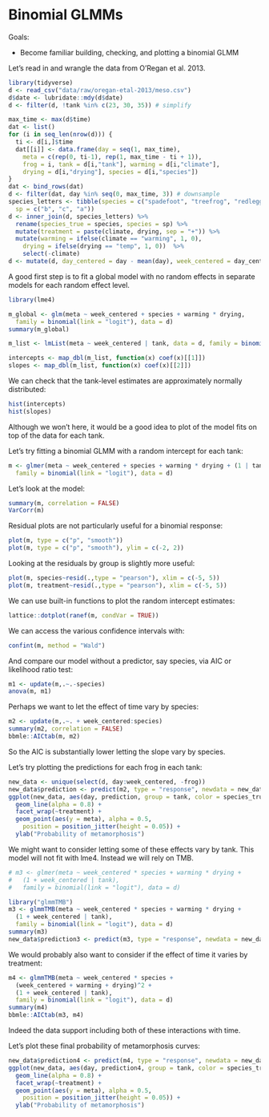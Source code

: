 # Binomial GLMMs

Goals:

- Become familiar building, checking, and plotting a binomial GLMM

Let's read in and wrangle the data from O'Regan et al. 2013.

```r
library(tidyverse)
d <- read_csv("data/raw/oregan-etal-2013/meso.csv")
d$date <- lubridate::mdy(d$date)
d <- filter(d, !tank %in% c(23, 30, 35)) # simplify

max_time <- max(d$time)
dat <- list()
for (i in seq_len(nrow(d))) {
  ti <- d[i,]$time
  dat[[i]] <- data.frame(day = seq(1, max_time), 
    meta = c(rep(0, ti-1), rep(1, max_time - ti + 1)),
    frog = i, tank = d[i,"tank"], warming = d[i,"climate"], 
    drying = d[i,"drying"], species = d[i,"species"])
}
dat <- bind_rows(dat)
d <- filter(dat, day %in% seq(0, max_time, 3)) # downsample 
species_letters <- tibble(species = c("spadefoot", "treefrog", "redlegged"),
  sp = c("b", "c", "a"))
d <- inner_join(d, species_letters) %>%
  rename(species_true = species, species = sp) %>%
  mutate(treatment = paste(climate, drying, sep = "+")) %>% 
  mutate(warming = ifelse(climate == "warming", 1, 0),
    drying = ifelse(drying == "temp", 1, 0))  %>% 
    select(-climate)
d <- mutate(d, day_centered = day - mean(day), week_centered = day_centered/7)
```

A good first step is to fit a global model with no random effects in separate models for each random effect level. 

```r
library(lme4)

m_global <- glm(meta ~ week_centered + species + warming * drying, 
  family = binomial(link = "logit"), data = d)
summary(m_global)

m_list <- lmList(meta ~ week_centered | tank, data = d, family = binomial(link = "logit"))

intercepts <- map_dbl(m_list, function(x) coef(x)[[1]])
slopes <- map_dbl(m_list, function(x) coef(x)[[2]])
```

We can check that the tank-level estimates are approximately normally distributed:

```r
hist(intercepts)
hist(slopes)
```

Although we won't here, it would be a good idea to plot of the model fits on
top of the data for each tank. 

Let's try fitting a binomial GLMM with a random intercept for each tank:

```r
m <- glmer(meta ~ week_centered + species + warming * drying + (1 | tank), 
  family = binomial(link = "logit"), data = d)
```

Let's look at the model:

```r
summary(m, correlation = FALSE)
VarCorr(m)
```

Residual plots are not particularly useful for a binomial response:

```r
plot(m, type = c("p", "smooth"))
plot(m, type = c("p", "smooth"), ylim = c(-2, 2))
```

Looking at the residuals by group is slightly more useful:

```r
plot(m, species~resid(.,type = "pearson"), xlim = c(-5, 5))
plot(m, treatment~resid(.,type = "pearson"), xlim = c(-5, 5))
```

We can use built-in functions to plot the random intercept estimates:

```r
lattice::dotplot(ranef(m, condVar = TRUE))
```

We can access the various confidence intervals with:

```r
confint(m, method = "Wald")
```

And compare our model without a predictor, say species, via AIC or likelihood ratio test:

```r
m1 <- update(m,.~.-species)
anova(m, m1)
```

Perhaps we want to let the effect of time vary by species:

```r
m2 <- update(m,.~. + week_centered:species) 
summary(m2, correlation = FALSE)
bbmle::AICtab(m, m2)
```

So the AIC is substantially lower letting the slope vary by species. 

Let's try plotting the predictions for each frog in each tank:

```r
new_data <- unique(select(d, day:week_centered, -frog))
new_data$prediction <- predict(m2, type = "response", newdata = new_data)
ggplot(new_data, aes(day, prediction, group = tank, color = species_true)) +
  geom_line(alpha = 0.8) +
  facet_wrap(~treatment) +
  geom_point(aes(y = meta), alpha = 0.5, 
    position = position_jitter(height = 0.05)) +
  ylab("Probability of metamorphosis")
```

We might want to consider letting some of these effects vary by tank. This model will not fit with lme4. Instead we will rely on TMB.

```r
# m3 <- glmer(meta ~ week_centered * species + warming * drying + 
#   (1 + week_centered | tank), 
#   family = binomial(link = "logit"), data = d)

library("glmmTMB")
m3 <- glmmTMB(meta ~ week_centered * species + warming * drying + 
  (1 + week_centered | tank), 
  family = binomial(link = "logit"), data = d)
summary(m3)
new_data$prediction3 <- predict(m3, type = "response", newdata = new_data)
```

We would probably also want to consider if the effect of time it varies by treatment:

```r
m4 <- glmmTMB(meta ~ week_centered * species + 
  (week_centered + warming + drying)^2 + 
  (1 + week_centered | tank), 
  family = binomial(link = "logit"), data = d)
summary(m4)
bbmle::AICtab(m3, m4)
```

Indeed the data support including both of these interactions with time. 

Let's plot these final probability of metamorphosis curves:

```r
new_data$prediction4 <- predict(m4, type = "response", newdata = new_data)
ggplot(new_data, aes(day, prediction4, group = tank, color = species_true)) +
  geom_line(alpha = 0.8) +
  facet_wrap(~treatment) +
  geom_point(aes(y = meta), alpha = 0.5, 
    position = position_jitter(height = 0.05)) +
  ylab("Probability of metamorphosis")
```

